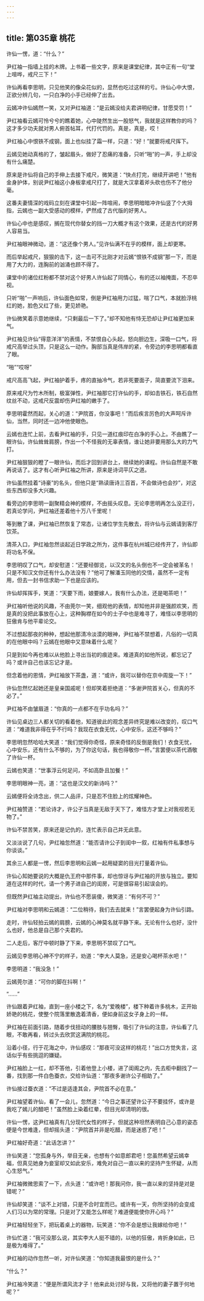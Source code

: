 ```yaml
---
---
---
```

title: 第035章 桃花
---





许仙一愣，道：“什么？”

尹红袖一指墙上挂的木牌。上书着一些文字，原来是课堂纪律，其中正有一句“堂上喧哗，戒尺三下！”

许仙再看李思明，只见他笑的像朵花似的，显然也吃过这样的亏。许仙心中大恨，正欲分辨几句，一只白净的小手已经伸了出去。

云嫣冲许仙嫣然一笑，又对尹红袖道：“是云嫣没给夫君讲明纪律，甘愿受罚！”

尹红袖看云嫣可怜兮兮的瞧着她，心中陡然生出一股怒气，我就是这样教你的吗？这才多少功夫就对男人俯首帖耳，代打代罚的。真是，真是，哎！

尹红袖心中恨铁不成钢，面上也似挂了霜一样，只道：“好！”就要将戒尺挥下。

云嫣见她动真格的了，皱起眉头，做好了忍痛的准备，只听“啪”的一声，手上却没有什么痛楚。

原来是许仙将自己的手伸上去接下戒尺，微笑道：“快点打完，继续开讲吧！”他有金身护体，别说尹红袖这小身板拿戒尺打了，就是大汉拿着斧头砍也伤不了他分毫。

这番夫妻情深的戏码立刻在课堂中引起一阵喧闹，李思明暗暗冲许仙竖了个大拇指，云嫣也一副大受感动的模样，俨然成了古代版的好男人。

许仙心中也是感叹，搁在现代你替女的挡一刀大概才有这个效果，还是古代的好男人容易当。

尹红袖眼神微动，道：“这还像个男人。”见许仙满不在乎的模样，面上却更寒。

而后举起戒尺，狠狠的击下，这一击可不比刚才对云嫣“恨铁不成钢”那一下，而是用了大力的，连胸前的汹涌也顾不得了。

课堂中的诸位红粉都不禁对这个好男人许仙起了同情心，有的还以袖掩面，不忍卒视。

只听“啪”一声响后，许仙面色如常，倒是尹红袖用力过猛，喘了口气，本就脸浮桃红的她，脸色又红了些，更见娇艳。

许仙微笑着示意她继续，“只剩最后一下了。”却不知他有恃无恐却让尹红袖更加来气。

尹红袖见许仙“得意洋洋”的表情，不禁恨自心头起，怒向胆边生，深吸一口气，将戒尺高举过头顶，只是这么一动作。胸部当真是伟岸的紧，令旁边的李思明都看直了眼。

“啪”“哎呀”

戒尺高高飞起，尹红袖护着手，疼的直抽冷气，若非死要面子，简直要流下泪来。

原来戒尺为竹木所制，极富弹性，尹红袖那它打许仙的手，却如击铁石，铁石自然纹丝不动，这戒尺反震却伤尹红袖的嫩手了。

李思明霍然而起，关心的道：“尹院首，你没事吧！”而后疾言厉色的大声呵斥许仙，当然，同时还一边冲他使眼色。

云嫣也连忙上前，去看尹红袖的手，只见一道红痕印在白净的手心上。不由瞧了一眼许仙，许仙耸耸肩膀，作出一个不怪我的无辜表情，谁让她非要用那么大的力气打。

尹红袖狠狠的瞪了一眼许仙，而后才回到讲台上，继续她的课程。许仙自然是不敢再说话了。这才有心听尹红袖之所讲，原来是诗词平仄之道。

许仙虽然挂着“诗豪”的名头，但他只是“熟读唐诗三百首，不会做诗也会抄”，对这些东西却没多大兴趣。

看旁边的李思明一副聚精会神的模样，不由摇头叹息。无论李思明再怎么没正行，若真论学问，尹红袖还差着他十万八千里呢！

等到散了课，尹红袖已然恢复了常态，让诸位学生先散去，将许仙与云嫣请到客厅饮茶。

清茶入口，尹红袖忽然谈起近日学政之所为，这件事在杭州城已经传开了，许仙即将功名不保。

李思明叹了口气，却安慰道：“还要经御览，以汉文的名头倒也不一定会被革名！只是不知汉文你还有什么办法没有？”他可了解潘玉同他的交情，虽然不一定有用，但去一封书信求助一下也是应该的。

许仙却挥挥手，笑道：“天要下雨，娘要嫁人，我有什么办法，还是喝茶吧！”

尹红袖听他说的风趣，不由莞尔一笑，细观他的表情，却知他并非是强颜欢笑，而是真的没把此事放在心上，这种胸襟在如今的士子中也是难寻了，难怪以李思明的狂傲肯与他平辈论交。

不过想起那夜的种种，想起他那清冷淡漠的眼神，尹红袖不禁想着，凡俗的一切真的在他眼中吗？云嫣在他眼中又意味着什么呢？

只是到如今再也难以从他脸上寻出当初的痕迹来。难道真的如他所说，都忘记了吗？或许自己也该忘记才是。

但念着他的恩情，尹红袖放下茶盏，道：“或许，我可以替你在京中周旋一下！”

许仙忽然忆起她还是皇亲国戚呢！但却笑着拒绝道：“多谢尹院首关心，但真的不必了。”

尹红袖不由皱眉道：“你真的一点都不在乎功名吗？”

许仙见桌边三人都关切的看着他，知道彼此的观念差异终究是难以改变的，叹口气道：“难道我非得在乎不行吗？我现在衣食无忧，心中安乐，这还不够吗？”

李思明忽然哈哈大笑道：“我们觉得你奇怪，原来奇怪的反倒是我们！衣食无忧，心中安乐，还有什么不够的，为了你这句话，我也得敬你一杯。”言罢便以茶代酒敬了许仙一杯。

云嫣也笑道：“世事浮云何足问，不如高卧且加餐！”

李思明眼神一亮，道：“这也是汉文的新诗吗？”

云嫣便将全诗念出，供二人品评，只是忍不住脸上的炫耀神色。

尹红袖赞道：“若论诗才，许公子当真是无敌于天下了，难怪方才堂上对我视若无物了。”

许仙不禁苦笑，原来还是记仇的，连忙表示自己并无此意。

又淡淡说了几句，尹红袖忽然道：“能否请许公子到闺中一叙，红袖有件私事想与你谈谈。”

其余三人都是一愣，然后李思明和云嫣一起用疑窦的目光打量着许仙。

许仙心知她要说的大概是仇王府中那件事，却也惊讶与尹红袖的开放与独立。要知道在这样的时代，请一个男子进自己的闺房，可是很容易引起误会的。

但既然尹红袖主动提出，许仙也不愿装傻，微笑道：“有何不可？”

尹红袖对李思明和云嫣道：“二位稍待，我们去去就来！”言罢便起身为许仙引路。

走时，许仙轻拍云嫣的肩膀，云嫣的心神莫名就平静下来。无论有什么也好，没什么也好，他总是自己那个夫君的。

二人走后，客厅中顿时静了下来，李思明不禁叹了口气。

云嫣见李思明心神不宁的样子，劝道：“李大人莫急，还是安心喝杯茶水吧！”

李思明道：“我没急！”

云嫣莞尔道：“可你的脚在抖啊！”

“……”

许仙跟着尹红袖，直到一座小楼之下，名为“爱晚楼”，楼下种着许多桃木，正开始娇艳的桃花，使整个院落里散逸着清香，便如身前这女子身上的一样。

尹红袖在前面引路，随着步伐扭动的腰肢与翘臀，吸引了许仙的注意，许仙看了几眼，不敢再看，转过头去欣赏这满院的桃花。

沿着小径，行于花海之中，许仙感叹：“那夜可没这样的桃花！”出口方觉失言，这话似乎有些挑逗的嫌疑。

尹红袖脸上一红，却不答他，引着他登上小楼，进了闺阁之内，先去柜中翻找了一番，找到那一件白色蚕衣，交给许仙道：“那夜多谢许公子相助了。”

许仙接过蚕衣道：“不过是适逢其会，尹院首不必在意。”

尹红袖望着许仙，看了一会儿，忽然道：“今日之事还望许公子不要挂怀，或许是我吃了嫣儿的醋吧！”虽然脸上染着红晕，但目光却清明的很。

许仙一愣，这尹红袖真有几分现代女性的样子，但就这种坦然表明自己心意的姿态便是今世难逢，但却摇头道：“尹院首并非是吃醋，而是迷惑了吧！”

尹红袖好奇道：“此话怎讲？”

许仙笑道：“您孤身与外，举目无亲，也想有个如意郎君吧！您虽然希望云嫣幸福，但真见她身为妾室却又如此安乐，难免对自己一直以来的坚持产生怀疑，从而心生怒气。”

尹红袖微微思索了一下，点头道：“或许吧！那我问你，我一直以来的坚持是对是错呢？”

许仙却笑道：“谈不上对错，只是不合时宜而已。或许有一天，你所坚持的会变成人们习以为常的常理。只是对了又能怎么样呢？难道便能使你开心吗？”

尹红袖轻轻坐下，把玩着桌上的器物，玩笑道：“你不会是想让我嫁给你吧！”

许仙忙道：“我可没那么说，其实李大人挺不错的，以他的狂傲，肯折身如此，已是极为难得了。”

尹红袖的动作忽然一听，对许仙笑道：“你知道我最恨的是什么？”

“什么？”

尹红袖冷笑道：“便是所谓风流才子！他来此处讨好与我，又将他的妻子置于何地呢？”